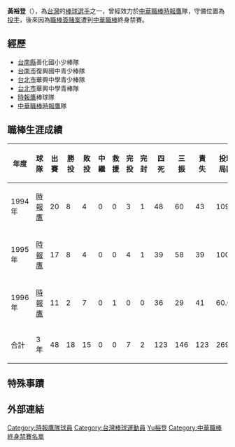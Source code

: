{{Infobox CPBL player|
bgcolor1=black|
bgcolor2=black|
textcolor1=white|
textcolor2=white|
name=黃裕登|
image=|
width=250|
position=投手|
team=時報鷹|
number=45|
bats=右|
throws=右|
debutdate=3月22日|
debutyear=1994年|
debutteam=時報鷹|
statyear=2008年|
stat1label=勝投－敗投|
stat1value=20－25|
stat2label=[[三振|三振]]－[[四死球|四死]]|
stat2value=146－123|
stat3label=[[防禦率|防禦率]]|
stat3value=4.11|
formerteams=<nowiki></nowiki>
*[[時報鷹|時報鷹]] （1994年—1996年）
}}
'''黃裕登'''（{{bd|1973年|5月30日|||catIdx=Huang黃}}），為[[台灣|台灣]]的[[棒球|棒球]][[選手|選手]]之一，曾經效力於[[中華職棒|中華職棒]][[時報鷹|時報鷹]]隊，守備位置為[[投手|投手]]，後來因為[[職棒簽賭案|職棒簽賭案]]遭到[[中華職棒|中華職棒]]終身禁賽。

==經歷==
*[[台南縣|台南縣]]善化國小少棒隊 
*[[台南市|台南市]]復興國中青少棒隊 
*[[台北市|台北市]]華興中學青少棒隊 
*[[台北市|台北市]]華興中學青棒隊 
*[[時報鷹|時報鷹]]棒球隊 
*[[中華職棒|中華職棒]][[時報鷹|時報鷹]]隊 

==職棒生涯成績==
{|border=1 width="800px"
|- align=middle 
!年度!!球隊!!出賽!!勝投!!敗投!!中繼!!救援!!完投!!完封!!四死!!三振!!責失!!投球局數!!防禦率
|- align="center"
|1994年||[[時報鷹|時報鷹]]||20||8||4||0||0||3||1||48||60||43||109.2||3.53
|- align="center"
|1995年||[[時報鷹|時報鷹]]||17||8||4||0||0||4||1||39||58||39||100.0||3.51
|- align="center"
|1996年||[[時報鷹|時報鷹]]||11||2||7||0||1||0||0||36||29||41||60.0||6.15
|- align=middle style="color:black; background-color:yellow"
!合計!!3年!!48||18||15||0||0||7||2||123||146||123||269.2||4.11
|}

==特殊事蹟==
==外部連結==
{{台灣棒球維基館}}

{{Baseball-bio-stub}}

{{DEFAULTSORT:Huang 黃裕登}}
[[Category:時報鷹隊球員|Category:時報鷹隊球員]]
[[Category:台灣棒球運動員|Category:台灣棒球運動員]]
[[Category:黃姓|Yu裕登]]
[[Category:中華職棒終身禁賽名單|Category:中華職棒終身禁賽名單]]